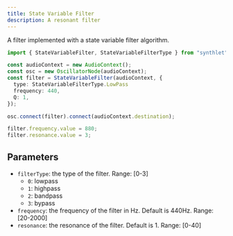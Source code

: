 ```yaml
---
title: State Variable Filter
description: A resonant filter
---
```


A filter implemented with a state variable filter algorithm.

```ts
import { StateVariableFilter, StateVariableFilterType } from "synthlet";

const audioContext = new AudioContext();
const osc = new OscillatorNode(audioContext);
const filter = StateVariableFilter(audioContext, {
  type: StateVariableFilterType.LowPass
  frequency: 440,
  Q: 1,
});

osc.connect(filter).connect(audioContext.destination);

filter.frequency.value = 880;
filter.resonance.value = 3;
```

## Parameters

- `filterType`: the type of the filter. Range: [0-3]
  - `0`: lowpass
  - `1`: highpass
  - `2`: bandpass
  - `3`: bypass
- `frequency`: the frequency of the filter in Hz. Default is 440Hz. Range: [20-2000]
- `resonance`: the resonance of the filter. Default is 1. Range: [0-40]
